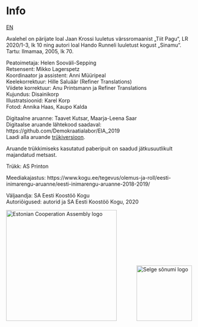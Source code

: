 # Info {.chapter7 .chapter7_section .chapter_section}

<div id="info-lang-btn"><a class="print-btn" href="en/info.html">EN</a></div>

Avalehel on pärijate loal Jaan Krossi luuletus värssromaanist „Tiit Pagu“, LR 2020/1-3, lk 10 ning autori loal Hando Runneli luuletust kogust „Sinamu“. Tartu: Ilmamaa, 2005, lk 70.<br>

Peatoimetaja: Helen Sooväli-Sepping<br>
Retsensent: Mikko Lagerspetz<br>
Koordinaator ja assistent: Anni Müüripeal<br>
Keelekorrektuur: Hille Saluäär (Refiner Translations)<br>
Viidete korrektuur: Anu Printsmann ja Refiner Translations<br>
Kujundus: Disainikorp<br>
Illustratsioonid: Karel Korp<br>
Fotod: Annika Haas, Kaupo Kalda<br>

Digitaalne aruanne:  Taavet Kutsar, Maarja-Leena Saar<br>
Digitaalse aruande lähtekood saadaval: https://github.com/Demokraatialabor/EIA_2019<br>
Laadi alla aruande <a href="print/EIA-2019.pdf">trükiversioon</a>.

Aruande trükkimiseks kasutatud paberipuit on saadud jätkusuutlikult majandatud metsast.<br>

Trükk: AS Printon<br>

Meediakajastus: https://www.kogu.ee/tegevus/olemus-ja-roll/eesti-inimarengu-aruanne/eesti-inimarengu-aruanne-2018-2019/


Väljaandja: SA Eesti Koostöö Kogu<br>
Autoriõigused: autorid ja SA Eesti Koostöö Kogu, 2020<br>


<div class="kogu-logo">

<a href="https://www.kogu.ee"><img src="figures/KOGU_logo_peamine.png" alt="Estonian Cooperation Assembly logo" width="300"></a>
<img src="figures/selge_sonumi_logo.gif" alt="Selge sõnumi logo" width="150" style="margin-left:50px;">
</div>